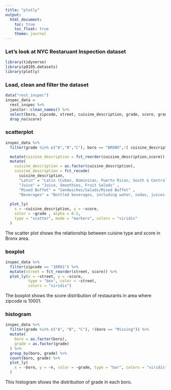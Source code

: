 ```yaml
---
title: "plotly"
output: 
  html_document:
    toc: true
    toc_float: true
    theme: journal
---
```


### Let's look at NYC Restaruant Inspection dataset
```r
library(tidyverse)
library(p8105.datasets)
library(plotly)
```

### Load, clean and filter the dataset
```r
data("rest_inspec")
inspec_data = 
  rest_inspec %>%
  janitor::clean_names() %>%
  select(boro, zipcode, street, cuisine_description, grade, score, grade_date) %>%
  drop_na(score)
```

### scatterplot
```r
inspec_data %>%
  filter(grade %in% c("A","B","C"), boro == "BRONX",!( cuisine_description == "Not Listed/Not Applicable") ) %>%

  mutate(cuisine_description = fct_reorder(cuisine_description,score)) %>%
  mutate(
    cuisine_description = as.factor(cuisine_description),
    cuisine_description = fct_recode(
      cuisine_description, 
      "Latin" = "Latin (Cuban, Dominican, Puerto Rican, South & Central American)",
      "Juice" = "Juice, Smoothies, Fruit Salads" ,
      "Mixed Buffet" = "Sandwiches/Salads/Mixed Buffet" ,
      "Beverages" = "Bottled beverages, including water, sodas, juices, etc.")) %>%
      
  plot_ly(
    x = ~cuisine_description, y = ~score, 
    color = ~grade , alpha = 0.5,
    type = "scatter", mode = "markers", colors = "viridis"
  )
```
The scatter plot shows the relationship between cuisine type and score in Bronx area.

### boxplot
```r

inspec_data %>%
  filter(zipcode == "10001") %>%
  mutate(street = fct_reorder(street, score)) %>%
  plot_ly(x = ~street, y = ~score,
          type = "box", color = ~street,
          colors = "viridis")
```
The boxplot shows the score distribution of restaurants in area where zipcode is 10001.

### histogram
```r
inspec_data %>%
  filter(grade %in% c("A", "B", "C"), !(boro == "Missing")) %>%
  mutate(
    boro = as.factor(boro),
    grade = as.factor(grade)
  ) %>% 
  group_by(boro, grade) %>% 
  count(boro, grade) %>% 
  plot_ly(
    x = ~boro, y = ~n, color = ~grade, type = "bar", colors = "viridis"
  )  
```
This histogram shows the distribution of grade in each boro.
